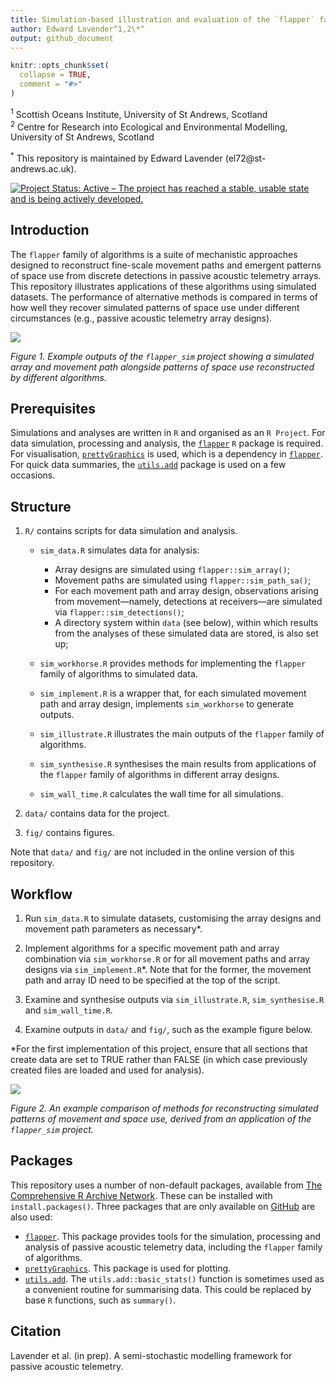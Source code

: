```yaml
---
title: Simulation-based illustration and evaluation of the `flapper` family of algorithms
author: Edward Lavender^1,2\*^
output: github_document
---
```

<!-- README.md is generated from README.Rmd. Please edit that file -->

```r
knitr::opts_chunk$set(
  collapse = TRUE,
  comment = "#>"
)
```

^1^ Scottish Oceans Institute, University of St Andrews, Scotland  
^2^ Centre for Research into Ecological and Environmental Modelling, University of St Andrews, Scotland

^\*^ This repository is maintained by Edward Lavender (el72@st-andrews.ac.uk).

[![Project Status: Active – The project has reached a stable, usable
state and is being actively
developed.](https://www.repostatus.org/badges/latest/active.svg)](https://www.repostatus.org/#active)

## Introduction

The `flapper` family of algorithms is a suite of mechanistic approaches designed to reconstruct fine-scale movement paths and emergent patterns of space use from discrete detections in passive acoustic telemetry arrays. This repository illustrates applications of these algorithms using simulated datasets. The performance of alternative methods is compared in terms of how well they recover simulated patterns of space use under different circumstances (e.g., passive acoustic telemetry array designs). 

<img src="README_banner.png"/>

_Figure 1. Example outputs of the `flapper_sim` project showing a simulated array and movement path alongside patterns of space use reconstructed by different algorithms._

## Prerequisites

Simulations and analyses are written in `R` and organised as an `R Project`. For data simulation, processing and analysis, the [`flapper`](https://github.com/edwardlavender/flapper) `R` package is required. For visualisation, [`prettyGraphics`](https://github.com/edwardlavender/prettyGraphics) is used, which is a dependency in [`flapper`](https://github.com/edwardlavender/flapper). For quick data summaries, the [`utils.add`](https://github.com/edwardlavender/utils.add) package is used on a few occasions.

## Structure

1. `R/` contains scripts for data simulation and analysis. 
    
    * `sim_data.R` simulates data for analysis:
        * Array designs are simulated using `flapper::sim_array()`;
        * Movement paths are simulated using `flapper::sim_path_sa()`;
        * For each movement path and array design, observations arising from movement---namely, detections at receivers---are simulated via `flapper::sim_detections()`;
        * A directory system within `data` (see below), within which results from the analyses of these simulated data are stored, is also set up;
        
    * `sim_workhorse.R` provides methods for implementing the `flapper` family of algorithms to simulated data.
    
    * `sim_implement.R` is a wrapper that, for each simulated movement path and array design, implements `sim_workhorse` to generate outputs. 
    
    * `sim_illustrate.R` illustrates the main outputs of the `flapper` family of algorithms. 
    
    * `sim_synthesise.R` synthesises the main results from applications of the `flapper` family of algorithms in different array designs. 
    
    * `sim_wall_time.R` calculates the wall time for all simulations. 

2. `data/` contains data for the project. 

3. `fig/` contains figures. 

Note that `data/` and `fig/` are not included in the online version of this repository. 

## Workflow 

1. Run `sim_data.R` to simulate datasets, customising the array designs and movement path parameters as necessary*. 

2. Implement algorithms for a specific movement path and array combination via `sim_workhorse.R` or for all movement paths and array designs via `sim_implement.R`*. Note that for the former, the movement path and array ID need to be specified at the top of the script.

3. Examine and synthesise outputs via `sim_illustrate.R`, `sim_synthesise.R` and `sim_wall_time.R`. 

4. Examine outputs in `data/` and `fig/`, such as the example figure below. 

*For the first implementation of this project, ensure that all sections that create data are set to TRUE rather than FALSE (in which case previously created files are loaded and used for analysis). 

<img src="README_img.png"/>

_Figure 2. An example comparison of methods for reconstructing simulated patterns of movement and space use, derived from an application of the `flapper_sim` project._

## Packages

This repository uses a number of non-default packages, available from [The Comprehensive R Archive Network](https://cran.r-project.org). These can be installed with `install.packages()`. Three packages that are only available on [GitHub](https://github.com/) are also used:

* [`flapper`](https://github.com/edwardlavender/flapper). This package provides tools for the simulation, processing and analysis of passive acoustic telemetry data, including the `flapper` family of algorithms. 
* [`prettyGraphics`](https://github.com/edwardlavender/prettyGraphics). This package is used for plotting. 
* [`utils.add`](https://github.com/edwardlavender/utils.add). The `utils.add::basic_stats()` function is sometimes used as a convenient routine for summarising data. This could be replaced by base `R` functions, such as `summary()`. 

## Citation

Lavender et al. (in prep). A semi-stochastic modelling framework for passive acoustic telemetry.

